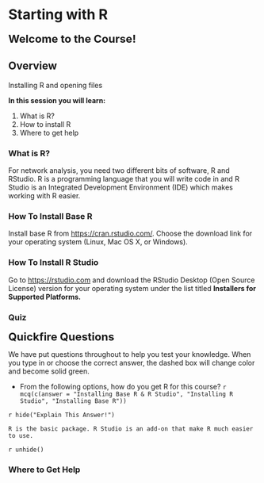 # Starting with R

<span style="font-size: 22px; font-weight: bold; color: var(--purple);">Welcome to the Course!</span>

## Overview

Installing R and opening files

**In this session you will learn\:**

1. What is R?
2. How to install R
3. Where to get help


### What is R?

For network analysis, you need two different bits of software, R and RStudio. R is a programming language that you will write code in and R Studio is an Integrated Development Environment (IDE) which makes working with R easier.

### How To Install Base R

Install base R from [https://cran.rstudio.com/](https://cran.rstudio.com/){target="_blank"}. Choose the download link for your operating system (Linux, Mac OS X, or Windows).

### How To Install R Studio

Go to [https://rstudio.com](https://rstudio.com){target="_blank"} and download the RStudio Desktop (Open Source License) version for your operating system under the list titled **Installers for Supported Platforms.**


### Quiz

<span style="font-size: 22px; font-weight: bold; color: var(--blue);">Quickfire Questions</span>

We have put questions throughout to help you test your knowledge. When you type in or choose the correct answer, the dashed box will change color and become solid green.

- From the following options, how do you get R for this course? `r mcq(c(answer = "Installing Base R & R Studio", "Installing R Studio", "Installing Base R"))`  

`r hide("Explain This Answer!")`
```block
R is the basic package. R Studio is an add-on that make R much easier to use.
```
`r unhide()`  

### Where to Get Help
